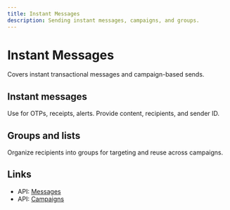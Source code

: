 ```yaml
---
title: Instant Messages
description: Sending instant messages, campaigns, and groups.
---
```


# Instant Messages

Covers instant transactional messages and campaign-based sends.

## Instant messages

Use for OTPs, receipts, alerts. Provide content, recipients, and sender ID.

## Groups and lists

Organize recipients into groups for targeting and reuse across campaigns.

## Links

- API: [Messages](/Karibu-Messages/index)
- API: [Campaigns](/Karibu-Campaign/index)
